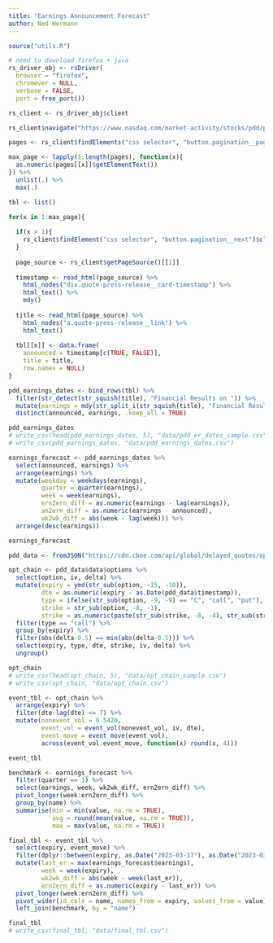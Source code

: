 ```yaml
---
title: "Earnings Announcement Forecast"
author: Ned Hermann
---
```


```r
source("utils.R")
```

```r
# need to download firefox + java
rs_driver_obj <- rsDriver(
  browser = "firefox",
  chromever = NULL,
  verbose = FALSE,
  port = free_port())

rs_client <- rs_driver_obj$client
```

```r
rs_client$navigate("https://www.nasdaq.com/market-activity/stocks/pdd/press-releases")

pages <- rs_client$findElements("css selector", "button.pagination__page")

max_page <- lapply(1:length(pages), function(x){
  as.numeric(pages[[x]]$getElementText())
}) %>%
  unlist(.) %>%
  max(.)
```

```r
tbl <- list()

for(x in 1:max_page){
  
  if(x > 1){
    rs_client$findElement("css selector", "button.pagination__next")$clickElement()
  }
  
  page_source <- rs_client$getPageSource()[[1]]
  
  timestamp <- read_html(page_source) %>%
    html_nodes("div.quote-press-release__card-timestamp") %>%
    html_text() %>%
    mdy()
  
  title <- read_html(page_source) %>%
    html_nodes("a.quote-press-release__link") %>%
    html_text()
  
  tbl[[x]] <- data.frame(
    announced = timestamp[c(TRUE, FALSE)],
    title = title,
    row.names = NULL)
}

pdd_earnings_dates <- bind_rows(tbl) %>%
  filter(str_detect(str_squish(title), "Financial Results on ")) %>%
  mutate(earnings = mdy(str_split_i(str_squish(title), "Financial Results on ", 2))) %>%
  distinct(announced, earnings, .keep_all = TRUE)

pdd_earnings_dates
# write_csv(head(pdd_earnings_dates, 5), "data/pdd_er_dates_sample.csv")
# write_csv(pdd_earnings_dates, "data/pdd_earnings_dates.csv")
```

```r
earnings_forecast <- pdd_earnings_dates %>%
  select(announced, earnings) %>%
  arrange(earnings) %>%
  mutate(weekday = weekdays(earnings),
         quarter = quarter(earnings),
         week = week(earnings),
         ern2ern_diff = as.numeric(earnings - lag(earnings)),
         an2ern_diff = as.numeric(earnings - announced),
         wk2wk_diff = abs(week - lag(week))) %>%
  arrange(desc(earnings)) 

earnings_forecast
```

```r
pdd_data <- fromJSON("https://cdn.cboe.com/api/global/delayed_quotes/options/PDD.json")

opt_chain <- pdd_data$data$options %>%
  select(option, iv, delta) %>%
  mutate(expiry = ymd(str_sub(option, -15, -10)),
         dte = as.numeric(expiry - as.Date(pdd_data$timestamp)),
         type = ifelse(str_sub(option, -9, -9) == "C", "call", "put"),
         strike = str_sub(option, -8, -1),
         strike = as.numeric(paste(str_sub(strike, -8, -4), str_sub(strike, -3, -1), sep = "."))) %>%
  filter(type == "call") %>%
  group_by(expiry) %>%
  filter(abs(delta-0.5) == min(abs(delta-0.5))) %>%
  select(expiry, type, dte, strike, iv, delta) %>%
  ungroup()

opt_chain
# write_csv(head(opt_chain, 5), "data/opt_chain_sample.csv")
# write_csv(opt_chain, "data/opt_chain.csv")
```

```r
event_tbl <- opt_chain %>%
  arrange(expiry) %>%
  filter(dte-lag(dte) <= 7) %>%
  mutate(nonevent_vol = 0.5420,
         event_vol = event_vol(nonevent_vol, iv, dte),
         event_move = event_move(event_vol),
         across(event_vol:event_move, function(x) round(x, 4)))

event_tbl
```

```r
benchmark <- earnings_forecast %>%
  filter(quarter == 1) %>%
  select(earnings, week, wk2wk_diff, ern2ern_diff) %>%
  pivot_longer(week:ern2ern_diff) %>%
  group_by(name) %>%
  summarise(min = min(value, na.rm = TRUE),
            avg = round(mean(value, na.rm = TRUE)),
            max = max(value, na.rm = TRUE))

final_tbl <- event_tbl %>%
  select(expiry, event_move) %>%
  filter(dplyr::between(expiry, as.Date("2023-03-17"), as.Date("2023-03-31"))) %>%
  mutate(last_er = max(earnings_forecast$earnings),
         week = week(expiry),
         wk2wk_diff = abs(week - week(last_er)),
         ern2ern_diff = as.numeric(expiry - last_er)) %>%
  pivot_longer(week:ern2ern_diff) %>%
  pivot_wider(id_cols = name, names_from = expiry, values_from = value) %>%
  left_join(benchmark, by = "name")

final_tbl
# write_csv(final_tbl, "data/final_tbl.csv")
```




